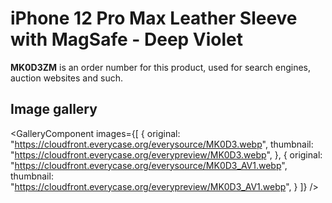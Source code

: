 
# iPhone 12 Pro Max Leather Sleeve with MagSafe - Deep Violet

<Callout type='info' emoji='👉🏻'>**MK0D3ZM** is an order number for this product, used for search engines, auction websites and such.</Callout>

## Image gallery

<GalleryComponent
    images={[
      {
        original: "https://cloudfront.everycase.org/everysource/MK0D3.webp",
        thumbnail: "https://cloudfront.everycase.org/everypreview/MK0D3.webp",
      },
      {
        original: "https://cloudfront.everycase.org/everysource/MK0D3_AV1.webp",
        thumbnail: "https://cloudfront.everycase.org/everypreview/MK0D3_AV1.webp",
      }
    ]}
  />
